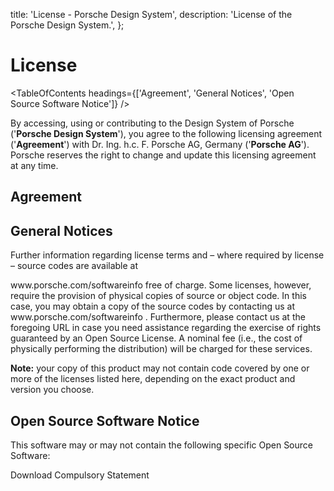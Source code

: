 
  title: 'License - Porsche Design System',
  description: 'License of the Porsche Design System.',
};

# License

<TableOfContents headings={['Agreement', 'General Notices', 'Open Source Software Notice']} />

By accessing, using or contributing to the Design System of Porsche ('**Porsche Design System**'), you agree to the
following licensing agreement ('**Agreement**') with Dr. Ing. h.c. F. Porsche AG, Germany ('**Porsche AG**'). Porsche
reserves the right to change and update this licensing agreement at any time.

## Agreement

<License />

## General Notices

Further information regarding license terms and – where required by license – source codes are available at

<PLinkPure icon="none" target="_blank" href="https://porsche.com/softwareinfo">
  www.porsche.com/softwareinfo
</PLinkPure>
free of charge. Some licenses, however, require the provision of physical copies of source or object code. In this case,
you may obtain a copy of the source codes by contacting us at
<PLinkPure icon="none" target="_blank" href="https://porsche.com/softwareinfo">
  www.porsche.com/softwareinfo
</PLinkPure>
. Furthermore, please contact us at the foregoing URL in case you need assistance regarding the exercise of rights
guaranteed by an Open Source License. A nominal fee (i.e., the cost of physically performing the distribution) will be
charged for these services.

**Note:** your copy of this product may not contain code covered by one or more of the licenses listed here, depending
on the exact product and version you choose.

## Open Source Software Notice

This software may or may not contain the following specific Open Source Software:

<PLinkPure icon="download" href="assets/compulsory-statement.txt" download="compulsory-statement.txt">
  Download Compulsory Statement
</PLinkPure>
